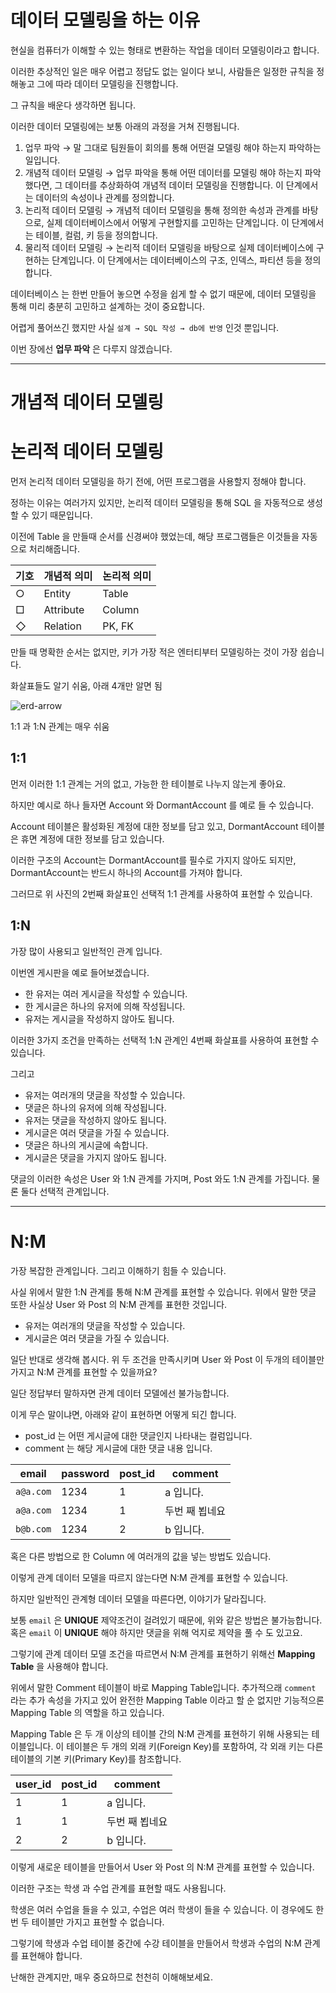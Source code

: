 # 데이터 모델링을 하는 이유

현실을 컴퓨터가 이해할 수 있는 형태로 변환하는 작업을 데이터 모델링이라고 합니다.

이러한 추상적인 일은 매우 어렵고 정답도 없는 일이다 보니, 사람들은 일정한 규칙을 정해놓고 그에 따라 데이터 모델링을 진행합니다.

그 규칙을 배운다 생각하면 됩니다.

이러한 데이터 모델링에는 보통 아래의 과정을 거쳐 진행됩니다.

1. 업무 파악 → 말 그대로 팀원들이 회의를 통해 어떤걸 모델링 해야 하는지 파악하는 일입니다.
2. 개념적 데이터 모델링 → 업무 파악을 통해 어떤 데이터를 모델링 해야 하는지 파악했다면, 그 데이터를 추상화하여 개념적 데이터 모델링을 진행합니다. 이 단계에서는 데이터의 속성이나 관계를 정의합니다.
3. 논리적 데이터 모델링 → 개념적 데이터 모델링을 통해 정의한 속성과 관계를 바탕으로, 실제 데이터베이스에서 어떻게 구현할지를 고민하는 단계입니다. 이 단계에서는 테이블, 컬럼, 키 등을 정의합니다.
4. 물리적 데이터 모델링 → 논리적 데이터 모델링을 바탕으로 실제 데이터베이스에 구현하는 단계입니다. 이 단계에서는 데이터베이스의 구조, 인덱스, 파티션 등을 정의합니다.

데이터베이스 는 한번 만들어 놓으면 수정을 쉽게 할 수 없기 때문에, 데이터 모델링을 통해 미리 충분히 고민하고 설계하는 것이 중요합니다.

어렵게 풀어쓰긴 했지만 사실 `설계 → SQL 작성 → db에 반영` 인것 뿐입니다.

이번 장에선 **업무 파악** 은 다루지 않겠습니다.

***

# 개념적 데이터 모델링

# 논리적 데이터 모델링

먼저 논리적 데이터 모델링을 하기 전에, 어떤 프로그램을 사용할지 정해야 합니다.

정하는 이유는 여러가지 있지만, 논리적 데이터 모델링을 통해 SQL 을 자동적으로 생성할 수 있기 때문입니다.

이전에 Table 을 만들때 순서를 신경써야 했었는데, 해당 프로그램들은 이것들을 자동으로 처리해줍니다.

| 기호 | 개념적 의미 | 논리적 의미 |
| ---- | ------------ | ------------ |
| ○    | Entity       | Table        |
| □    | Attribute    | Column       |
| ◇   | Relation     | PK, FK       |

만들 때 명확한 순서는 없지만, 키가 가장 적은 엔터티부터 모델링하는 것이 가장 쉽습니다.

화살표들도 알기 쉬움, 아래 4개만 알면 됨

![erd-arrow](./public/kr/database/img/erd-arrow.png)


1:1 과 1:N 관계는 매우 쉬움

## 1:1
먼저 이러한 1:1 관계는 거의 없고, 가능한 한 테이블로 나누지 않는게 좋아요.

하지만 예시로 하나 들자면 Account 와 DormantAccount 를 예로 들 수 있습니다.

Account 테이블은 활성화된 계정에 대한 정보를 담고 있고, DormantAccount 테이블은 휴면 계정에 대한 정보를 담고 있습니다.

이러한 구조의 Account는 DormantAccount를 필수로 가지지 않아도 되지만, DormantAccount는 반드시 하나의 Account를 가져야 합니다.

그러므로 위 사진의 2번째 화살표인 선택적 1:1 관계를 사용하여 표현할 수 있습니다.


## 1:N

가장 많이 사용되고 일반적인 관계 입니다.

이번엔 게시판을 예로 들어보겠습니다.

* 한 유저는 여러 게시글을 작성할 수 있습니다.
* 한 게시글은 하나의 유저에 의해 작성됩니다.
* 유저는 게시글을 작성하지 않아도 됩니다.

이러한 3가지 조건을 만족하는 선택적 1:N 관계인 4번째 화살표를 사용하여 표현할 수 있습니다.

그리고


* 유저는 여러개의 댓글을 작성할 수 있습니다.
* 댓글은 하나의 유저에 의해 작성됩니다.
* 유저는 댓글을 작성하지 않아도 됩니다.
* 게시글은 여러 댓글을 가질 수 있습니다.
* 댓글은 하나의 게시글에 속합니다.
* 게시글은 댓글을 가지지 않아도 됩니다.


댓글의 이러한 속성은 User 와 1:N 관계를 가지며, Post 와도 1:N 관계를 가집니다. 물론 둘다 선택적 관계입니다.

***

# N:M

가장 복잡한 관계입니다. 그리고 이해하기 힘들 수 있습니다.

사실 위에서 말한 1:N 관계를 통해 N:M 관계를 표현할 수 있습니다. 위에서 말한 댓글 또한 사실상 User 와 Post 의 N:M 관계를 표현한 것입니다.

* 유저는 여러개의 댓글을 작성할 수 있습니다.
* 게시글은 여러 댓글을 가질 수 있습니다.

일단 반대로 생각해 봅시다. 위 두 조건을 만족시키며 User 와 Post 이 두개의 테이블만 가지고 N:M 관계를 표현할 수 있을까요?

일단 정답부터 말하자면 관계 데이터 모델에선 불가능합니다.

이게 무슨 말이냐면, 아래와 같이 표현하면 어떻게 되긴 합니다.

* post_id 는 어떤 게시글에 대한 댓글인지 나타내는 컬럼입니다.
* comment 는 해당 게시글에 대한 댓글 내용 입니다.

| email | password | post_id | comment |
| ------ | -------- | ------ | ------- |
| `a@a.com` | 1234     | 1   | a 입니다. |
| `a@a.com` | 1234     | 1   | 두번 째 뵙네요 |
| `b@b.com` | 1234     | 2   | b 입니다. |

혹은 다른 방법으로 한 Column 에 여러개의 값을 넣는 방법도 있습니다.

이렇게 관계 데이터 모델을 따르지 않는다면 N:M 관계를 표현할 수 있습니다.

하지만 일반적인 관계형 데이터 모델을 따른다면, 이야기가 달라집니다.

보통 `email` 은 **UNIQUE** 제약조건이 걸려있기 때문에, 위와 같은 방법은 불가능합니다. 혹은 `email` 이 **UNIQUE** 해야 하지만 댓글을 위해 억지로 제약을 풀 수 도 있고요.

그렇기에 관계 데이터 모델 조건을 따르면서 N:M 관계를 표현하기 위해선 **Mapping Table** 을 사용해야 합니다.

위에서 말한 Comment 테이블이 바로 Mapping Table입니다. 추가적으래 `comment` 라는 추가 속성을 가지고 있어 완전한 Mapping Table 이라고 할 순 없지만 기능적으론 Mapping Table 의 역할을 하고 있습니다.

Mapping Table 은 두 개 이상의 테이블 간의 N:M 관계를 표현하기 위해 사용되는 테이블입니다. 이 테이블은 두 개의 외래 키(Foreign Key)를 포함하여, 각 외래 키는 다른 테이블의 기본 키(Primary Key)를 참조합니다.

| user_id | post_id | comment |
| -------- | ------- | ------- |
| 1        | 1       | a 입니다. |
| 1        | 1       | 두번 째 뵙네요 |
| 2        | 2       | b 입니다. |

이렇게 새로운 테이블을 만들어서 User 와 Post 의 N:M 관계를 표현할 수 있습니다.

이러한 구조는 학생 과 수업 관계를 표현할 때도 사용됩니다.

학생은 여러 수업을 들을 수 있고, 수업은 여러 학생이 들을 수 있습니다. 이 경우에도 한번 두 테이블만 가지고 표현할 수 없습니다.

그렇기에 학생과 수업 테이블 중간에 수강 테이블을 만들어서 학생과 수업의 N:M 관계를 표현해야 합니다.

난해한 관계지만, 매우 중요하므로 천천히 이해해보세요.
